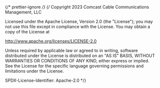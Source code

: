 ﻿{/* prettier-ignore */}
{/*
Copyright 2023 Comcast Cable Communications Management, LLC

Licensed under the Apache License, Version 2.0 (the "License");
you may not use this file except in compliance with the License.
You may obtain a copy of the License at

http://www.apache.org/licenses/LICENSE-2.0

Unless required by applicable law or agreed to in writing, software
distributed under the License is distributed on an "AS IS" BASIS,
WITHOUT WARRANTIES OR CONDITIONS OF ANY KIND, either express or implied.
See the License for the specific language governing permissions and
limitations under the License.

SPDX-License-Identifier: Apache-2.0
\*/}


<Meta of={ShadowStories} />

<Title />

A shadow component generally used to apply dropshadows to other components.

## Source

https://github.com/rdkcentral/Lightning-UI-Components/blob/develop/packages/@lightningjs/ui-components/src/components/Shadow/Shadow.js

## Usage

Can be applied manaully or at the theme via the DropShadow.extension.
The `maskShadow` property is available to cut out the shape of the component
from the shadow, but requires an additional draw call.

```js
import { Shadow } from '@lightningjs/ui-components';

class Basic extends lng.Component {
  static _template() {
    return {
      Shadow: {
        type: Shadow,
        w: this.w,
        h: this.h
      }
    };
  }
}
```

## API

### Properties

| name       | type    | required | default | description                                                     |
| ---------- | ------- | -------- | ------- | --------------------------------------------------------------- |
| maskShadow | boolean | false    | false   | if true, uses holepunch shader to mask out base component shape |

### Style Properties

The shadow style properties are designed to match the output values from Figma.

| name    | type                | description                               |
| ------- | ------------------- | ----------------------------------------- |
| alpha   | number              | shadow opacity                            |
| blur    | number              | blur amount applied to shadow             |
| color   | hexadecimal\|string | color of the shadow                       |
| offsetX | number              | horizontal offset from component position |
| offsetY | number              | vertical offset from component position   |
| radius  | number\|array       | radius to be applied to shadow            |
| spread  | number              | spread value added to shadow size         |
